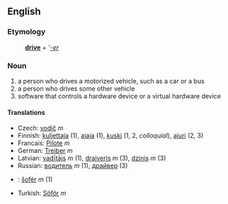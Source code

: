 ==English==
===Etymology===
:'''[[drive]]''' + '''[[-er]]''
===Noun===
# a person who drives a motorized vehicle, such as a car or a bus
# a person who drives some other vehicle
# software that controls a hardware device or a virtual hardware device

====Translations====
*Czech: [[vodič]] ''m''
*Finnish: [[kuljettaja]] (1), [[ajaja]] (1), [[kuski]] (1, 2, ''colloquial''), [[ajuri]] (2, 3)
*Francais:  [[Pilote]] ''m''
*German: [[Treiber]] ''m''
*Latvian: [[vadītājs]] ''m'' (1), [[draiveris]] ''m'' (3), [[dzinis]] ''m'' (3)
*Russian: [[водитель]] ''m'' (1), [[драйвер]] (3)
*{{sk}}: [[šofér#Slovak|šofér]] ''m'' (1)
*Turkish: [[Şöför]] ''m''